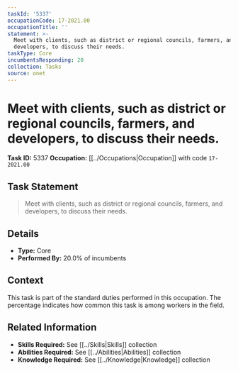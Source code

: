 ```yaml
---
taskId: '5337'
occupationCode: 17-2021.00
occupationTitle: ''
statement: >-
  Meet with clients, such as district or regional councils, farmers, and
  developers, to discuss their needs.
taskType: Core
incumbentsResponding: 20
collection: Tasks
source: onet
---
```

# Meet with clients, such as district or regional councils, farmers, and developers, to discuss their needs.

**Task ID:** 5337
**Occupation:** [[../Occupations|Occupation]] with code `17-2021.00`

## Task Statement

> Meet with clients, such as district or regional councils, farmers, and developers, to discuss their needs.

## Details

- **Type:** Core
- **Performed By:** 20.0% of incumbents

## Context

This task is part of the standard duties performed in this occupation. The percentage indicates how common this task is among workers in the field.

## Related Information

- **Skills Required:** See [[../Skills|Skills]] collection
- **Abilities Required:** See [[../Abilities|Abilities]] collection
- **Knowledge Required:** See [[../Knowledge|Knowledge]] collection
